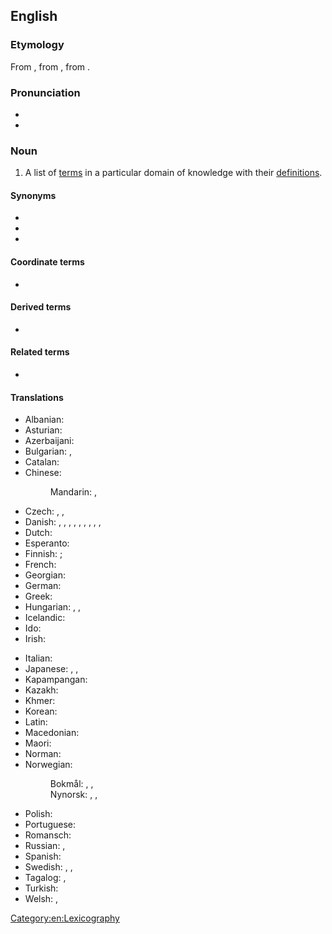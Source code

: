 {{selfref|There is a '''[[Appendix:Glossary|Glossary of terms]]''' used in Wiktionary. See also Wiktionary's [[:Category:Glossaries by language]]}}
==English==
{{wikipedia}}

===Etymology===
From {{inh|en|enm|glosarie}}, from {{der|en|la|glossārium}}, from {{der|en|grc|γλῶσσα|t=tongue}}.

===Pronunciation===
* {{IPA|en|/ˈɡlɒsəɹi/}}
* {{audio|en|en-us-glossary.ogg|Audio (US)}}

===Noun===
{{en-noun|glossaries}}

# A list of [[term]]s in a particular domain of knowledge with their [[definition]]s.

====Synonyms====
* {{l|en|clavis}}
* {{l|en|idioticon}}
* {{l|en|vocabulary}}

====Coordinate terms====
* {{l|en|terminology}}

====Derived terms====
* {{l|en|bilingual glossary}}

====Related terms====
* {{l|en|gloss}}

====Translations====
{{trans-top|list of words with their definitions}}
* Albanian: {{t+|sq|fjalorth|m}}
* Asturian: {{t|ast|glosariu|m}}
* Azerbaijani: {{t|az|qlossari}}
* Bulgarian: {{t+|bg|речник|m|sc=Cyrl}}, {{t|bg|речниково гнездо|n|sc=Cyrl}}
* Catalan: {{t|ca|glossari|m}}
* Chinese:
*: Mandarin: {{t|cmn|術語表}}, {{t|cmn|术语表|tr=shùyǔbiǎo}}
* Czech: {{t|cs|slovník pojmů|m}}, {{t|cs|slovníček pojmů|m}}, {{t|cs|glosář|m}}
* Danish: {{t|da|glosar}}, {{t|da|glossar}}, {{t|da|glosarium}}, {{t|da|glossarium}}, {{t|da|glosebog}}, {{t|da|ordliste}}, {{t|da|termliste}}, {{t|da|gloseliste}}, {{t|da|glossehæfte}},
* Dutch: {{t+|nl|glossarium|n}}
* Esperanto: {{t|eo|glosaro}}
* Finnish: {{t+|fi|sanasto}}; {{t|fi|asiasanasto}}
* French: {{t+|fr|glossaire|m}}
* Georgian: {{t|ka|გლოსარიუმი}}
* German: {{t+|de|Glossar|n}}
* Greek: {{t+|el|γλωσσάριο|n}}
* Hungarian: {{t+|hu|szójegyzék}}, {{t+|hu|szólista}}, {{t|hu|glosszárium}}
* Icelandic: {{t+|is|orðasafn|n}}
* Ido: {{t+|io|glosario}}
* Irish: {{t|ga|foclóirín|m}}
{{trans-mid}}
* Italian: {{t+|it|glossario|m}}
* Japanese: {{t|ja|用語集|tr=ようごしゅう, yōgoshū|sc=Jpan}}, {{t+|ja|語彙|tr=ごい, goi|sc=Jpan}}, {{t|ja|グロッサリー|tr=gurossarī|sc=Jpan}}
* Kapampangan: {{t|pam|talabaldugan}}
* Kazakh: {{t|kk|глоссарий}}
* Khmer: {{t+|km|បទានុក្រម}}
* Korean: {{t|ko|용어집}}
* Latin: {{t|la|glossārium|n}}
* Macedonian: {{t|mk|по́имник|m}}
* Maori: {{t|mi|kuputaka}}
* Norman: {{t|nrf|glossaithe|m}}
* Norwegian: 
*: Bokmål: {{t|nb|glossar|n}}, {{t|nb|glossarium|n}}, {{t|nb|ordliste|m|f}}
*: Nynorsk: {{t|nn|glossar|n}}, {{t|nn|glossarium|n}}, {{t|nn|ordliste|f}}
* Polish: {{t+|pl|glosariusz|m}}
* Portuguese: {{t+|pt|glossário|m}}
* Romansch: {{t|rm|glossari|m}}
* Russian: {{t+|ru|глосса́рий|m}}, {{t+|ru|слова́рь|m}}
* Spanish: {{t+|es|glosario|m}}
* Swedish: {{t+|sv|glossar|n}}, {{t+|sv|glossarium|n}}, {{t+|sv|ordlista|c}}
* Tagalog: {{t|tl|talaturingan}}, {{t+|tl|talahuluganan}}
* Turkish: {{t+|tr|lügatçe}}
* Welsh: {{t+|cy|geirfa|f}}, {{t|cy|rhestr termau|f}}
{{trans-bottom}}

[[Category:en:Lexicography]]